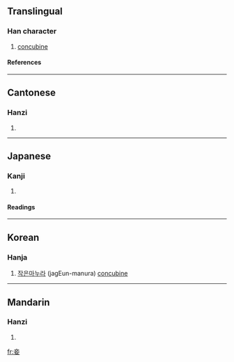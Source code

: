 ==Translingual==
===Han character===
{{Han char|rn=38|rad=女|as=05|sn=8|four=0040<sub>4</sub>|canj=卜廿女 (YTV)}}
# [[concubine]]
====References====
{{Han ref|kx=0257.390|dkj=06147|dj=0523.060|hdz=21040.080|uh=59BE|ud=22974|bh=A963|bd=43363}}
----
==Cantonese==
===Hanzi===
{{yue-hanzi|jyut=|y=chip3}}
# {{defn|Cantonese}}
----
==Japanese==
===Kanji===
{{ja-kanji|grade=|rs=女05}}
# {{defn|Japanese}} 
====Readings====
{{ja-readings|on=[[しょう]] (shō)|kun=[[めかけ]] (mekake), [[わらわ]] (warawa)}}
----
==Korean==
===Hanja===
{{ko-hanja|hangeul=첩|rv=cheop|mr=ch'ŏp}}
# [[작은]][[마누라]] (jagEun-manura) [[concubine]]
 
----

==Mandarin==
===Hanzi===
{{cmn-hanzi|pin=[[qiè]] (qie4)|wg=ch'ieh<sup>4</sup>}}
# {{defn|Mandarin}}

[[fr:妾]]